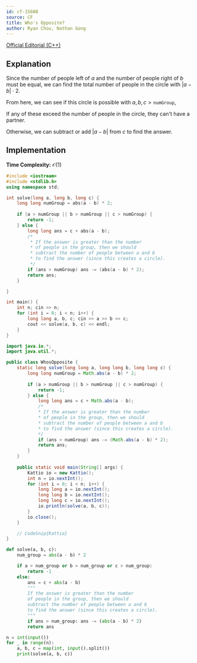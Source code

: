 ```yaml
---
id: cf-1560B
source: CF
title: Who's Opposite?
author: Ryan Chou, Nathan Gong
---
```


[Official Editorial (C++)](https://codeforces.com/blog/entry/94009)

## Explanation

Since the number of people left of $a$ and the number of people right of $b$ must be equal, we can find the total number of people in the circle with $|a - b| \cdot 2$. 

From here, we can see if this circle is possible with $a, b, c > \texttt{numGroup}$, 

If any of these exceed the number of people in the circle, they can't have a partner. 

Otherwise, we can subtract or add $|a - b|$ from $c$ to find the answer.

## Implementation

**Time Complexity:** $\mathcal{O}(1)$

<LanguageSection>

<CPPSection>

```cpp
#include <iostream>
#include <stdlib.h>
using namespace std;

int solve(long a, long b, long c) {
	long long numGroup = abs(a - b) * 2;
	
	if (a > numGroup || b > numGroup || c > numGroup) {
		return -1;
	} else {
		long long ans = c + abs(a - b);
		/*
		 * If the answer is greater than the number
		 * of people in the group, then we should 
		 * subtract the number of people between a and b
		 * to find the answer (since this creates a circle).
		 */
		if (ans > numGroup) ans -= (abs(a - b) * 2);
		return ans;
	}

}

int main() {
	int n; cin >> n;
	for (int i = 0; i < n; i++) {
		long long a, b, c; cin >> a >> b >> c;
		cout << solve(a, b, c) << endl;
	}
}
```

</CPPSection>
	
<JavaSection>

```java
import java.io.*;
import java.util.*;

public class WhosOpposite {
	static long solve(long long a, long long b, long long c) {
		long long numGroup = Math.abs(a - b) * 2;
	
		if (a > numGroup || b > numGroup || c > numGroup) {
			return -1;
		} else {
			long long ans = c + Math.abs(a - b);
			/*
			* If the answer is greater than the number
			* of people in the group, then we should 
			* subtract the number of people between a and b
			* to find the answer (since this creates a circle).
			*/
			if (ans > numGroup) ans -= (Math.abs(a - b) * 2);
			return ans;
		}
	}
	
	public static void main(String[] args) {
		Kattio io = new Kattio();
		int n = io.nextInt();
		for (int i = 0; i < n; i++) {
			long long a = io.nextInt();
			long long b = io.nextInt();
			long long c = io.nextInt();
			io.println(solve(a, b, c));
		}
		io.close();
	}

	// CodeSnip{Kattio}
}
```

</JavaSection>

<PySection>

```py
def solve(a, b, c):
	num_group = abs(a - b) * 2

	if a > num_group or b > num_group or c > num_group:
		return -1
	else:
		ans = c + abs(a - b)
		"""
		If the answer is greater than the number
		of people in the group, then we should 
		subtract the number of people between a and b
		to find the answer (since this creates a circle).
		"""
		if ans > num_group: ans -= (abs(a - b) * 2)
		return ans

n = int(input())
for _ in range(n):
	a, b, c = map(int, input().split())
	print(solve(a, b, c))
```

</PySection>

</LanguageSection>
